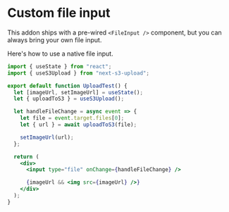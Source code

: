 # Custom file input

This addon ships with a pre-wired `<FileInput />` component, but you can always bring your own file input.

Here's how to use a native file input.

```jsx
import { useState } from "react";
import { useS3Upload } from "next-s3-upload";

export default function UploadTest() {
  let [imageUrl, setImageUrl] = useState();
  let { uploadToS3 } = useS3Upload();

  let handleFileChange = async event => {
    let file = event.target.files[0];
    let { url } = await uploadToS3(file);

    setImageUrl(url);
  };

  return (
    <div>
      <input type="file" onChange={handleFileChange} />

      {imageUrl && <img src={imageUrl} />}
    </div>
  );
}
```
